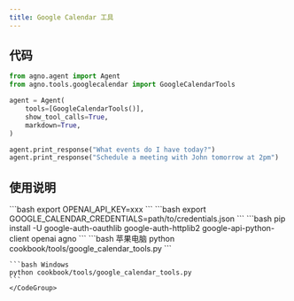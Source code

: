 ```yaml
---
title: Google Calendar 工具
---
```

## 代码

```python cookbook/tools/google_calendar_tools.py
from agno.agent import Agent
from agno.tools.googlecalendar import GoogleCalendarTools

agent = Agent(
    tools=[GoogleCalendarTools()],
    show_tool_calls=True,
    markdown=True,
)

agent.print_response("What events do I have today?")
agent.print_response("Schedule a meeting with John tomorrow at 2pm")
```

## 使用说明

<Steps>
  <Snippet file="create-venv-step.mdx" />

  <Step title="设置您的 API 密钥">
    ```bash
    export OPENAI_API_KEY=xxx
    ```
  </Step>

  <Step title="设置 Google Calendar 凭证">
    ```bash
    export GOOGLE_CALENDAR_CREDENTIALS=path/to/credentials.json
    ```
  </Step>

  <Step title="安装库">
    ```bash
    pip install -U google-auth-oauthlib google-auth-httplib2 google-api-python-client openai agno
    ```
  </Step>

  <Step title="运行智能体">
    <CodeGroup>
    ```bash 苹果电脑
    python cookbook/tools/google_calendar_tools.py
    ```

    ```bash Windows
    python cookbook/tools/google_calendar_tools.py
    ```
    </CodeGroup>
  </Step>
</Steps>